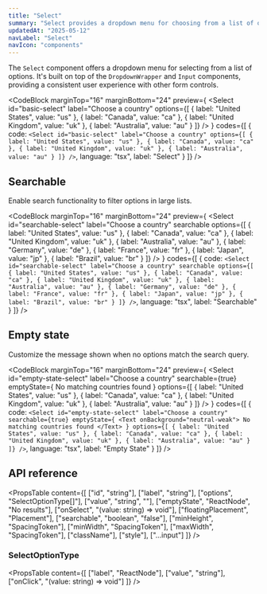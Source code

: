 ```yaml
---
title: "Select"
summary: "Select provides a dropdown menu for choosing from a list of options with optional search functionality."
updatedAt: "2025-05-12"
navLabel: "Select"
navIcon: "components"
---
```


The `Select` component offers a dropdown menu for selecting from a list of options. It's built on top of the `DropdownWrapper` and `Input` components, providing a consistent user experience with other form controls.

<CodeBlock
  marginTop="16"
  marginBottom="24"
  preview={
    <Row fillWidth height={12} vertical="start">
      <Select
        id="basic-select"
        label="Choose a country"
        options={[
          { label: "United States", value: "us" },
          { label: "Canada", value: "ca" },
          { label: "United Kingdom", value: "uk" },
          { label: "Australia", value: "au" }
        ]}
      />
    </Row>
  }
  codes={[
    {
      code:
`<Select
    id="basic-select"
    label="Choose a country"
    options={[
      { label: "United States", value: "us" },
      { label: "Canada", value: "ca" },
      { label: "United Kingdom", value: "uk" },
      { label: "Australia", value: "au" }
    ]}
/>`,
      language: "tsx",
      label: "Select"
    }
  ]}
/>

## Searchable

Enable search functionality to filter options in large lists.

<CodeBlock
  marginTop="16"
  marginBottom="24"
  preview={
    <Row fillWidth height={12} vertical="start">
      <Select
        id="searchable-select"
        label="Choose a country"
        searchable
        options={[
          { label: "United States", value: "us" },
          { label: "Canada", value: "ca" },
          { label: "United Kingdom", value: "uk" },
          { label: "Australia", value: "au" },
          { label: "Germany", value: "de" },
          { label: "France", value: "fr" },
          { label: "Japan", value: "jp" },
          { label: "Brazil", value: "br" }
        ]}
      />
    </Row>
  }
  codes={[
    {
      code:
`<Select
  id="searchable-select"
  label="Choose a country"
  searchable
  options={[
    { label: "United States", value: "us" },
    { label: "Canada", value: "ca" },
    { label: "United Kingdom", value: "uk" },
    { label: "Australia", value: "au" },
    { label: "Germany", value: "de" },
    { label: "France", value: "fr" },
    { label: "Japan", value: "jp" },
    { label: "Brazil", value: "br" }
  ]}
/>`,
      language: "tsx",
      label: "Searchable"
    }
  ]}
/>

## Empty state

Customize the message shown when no options match the search query.

<CodeBlock
  marginTop="16"
  marginBottom="24"
  preview={
    <Row fillWidth height={12} vertical="start">
      <Select
        id="empty-state-select"
        label="Choose a country"
        searchable={true}
        emptyState={
          <Text onBackground="neutral-weak">
            No matching countries found
          </Text>
        }
        options={[
          { label: "United States", value: "us" },
          { label: "Canada", value: "ca" },
          { label: "United Kingdom", value: "uk" },
          { label: "Australia", value: "au" }
        ]}
      />
    </Row>
  }
  codes={[
    {
      code:
`<Select
    id="empty-state-select"
    label="Choose a country"
    searchable={true}
    emptyState={
      <Text onBackground="neutral-weak">
        No matching countries found
      </Text>
    }
    options={[
      { label: "United States", value: "us" },
      { label: "Canada", value: "ca" },
      { label: "United Kingdom", value: "uk" },
      { label: "Australia", value: "au" }
    ]}
/>`,
      language: "tsx",
      label: "Empty State"
    }
  ]}
/>

## API reference

<PropsTable
  content={[
    ["id", "string"],
    ["label", "string"],
    ["options", "SelectOptionType[]"],
    ["value", "string", ""],
    ["emptyState", "ReactNode", "No results"],
    ["onSelect", "(value: string) => void"],
    ["floatingPlacement", "Placement"],
    ["searchable", "boolean", "false"],
    ["minHeight", "SpacingToken"],
    ["minWidth", "SpacingToken"],
    ["maxWidth", "SpacingToken"],
    ["className"],
    ["style"],
    ["...input"]
  ]}
/>

### SelectOptionType

<PropsTable
  content={[
    ["label", "ReactNode"],
    ["value", "string"],
    ["onClick", "(value: string) => void"]
  ]}
/>